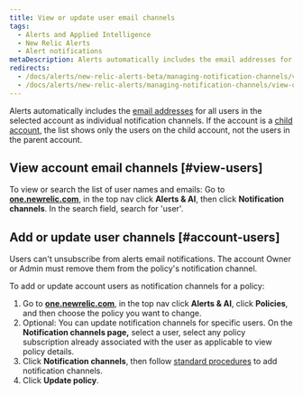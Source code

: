 ```yaml
---
title: View or update user email channels
tags:
  - Alerts and Applied Intelligence
  - New Relic Alerts
  - Alert notifications
metaDescription: Alerts automatically includes the email addresses for all New Relic users in the selected account as individual notification channels.
redirects:
  - /docs/alerts/new-relic-alerts-beta/managing-notification-channels/view-or-update-user-email-channels
  - /docs/alerts/new-relic-alerts/managing-notification-channels/view-or-update-user-email-channels
---
```


Alerts automatically includes the [email addresses](/docs/alerts/new-relic-alerts-beta/managing-notification-channels/notification-channels-controlling-where-send-alerts#email) for all users in the selected account as individual notification channels. If the account is a [child account](/docs/accounts/original-accounts-billing/original-users-roles/mastersub-account-structure), the list shows only the users on the child account, not the users in the parent account.

## View account email channels [#view-users]

To view or search the list of user names and emails: Go to **[one.newrelic.com](https://one.newrelic.com/ "Link opens in a new window.")**, in the top nav click **Alerts & AI**, then click **Notification channels**. In the search field, search for 'user'.

## Add or update user channels [#account-users]

Users can't unsubscribe from alerts email notifications. The account Owner or Admin must remove them from the policy's notification channel.

To add or update account users as notification channels for a policy:

1. Go to **[one.newrelic.com](https://one.newrelic.com/ "Link opens in a new window.")**, in the top nav click **Alerts & AI**, click **Policies**, and then choose the policy you want to change.
2. Optional: You can update notification channels for specific users. On the **Notification channels page,** select a user, select any policy subscription already associated with the user as applicable to view policy details.
3. Click **Notification channels**, then follow [standard procedures](/docs/alerts/new-relic-alerts-beta/managing-notification-channels/add-or-remove-policy-channels) to add notification channels.
4. Click **Update policy**.

